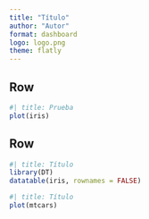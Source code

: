 ```yaml
---
title: "Título"
author: "Autor"
format: dashboard
logo: logo.png
theme: flatly
---
```


## Row {height=60%}

```r
#| title: Prueba
plot(iris)
```

## Row {height=40%}

```r
#| title: Título
library(DT)
datatable(iris, rownames = FALSE)
```

```r
#| title: Título
plot(mtcars)
```